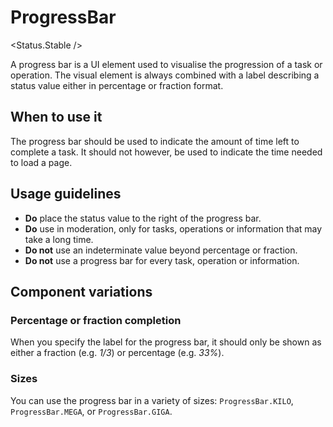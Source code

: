 
# ProgressBar

<Status.Stable />

A progress bar is a UI element used to visualise the progression of a task or
operation. The visual element is always combined with a label describing a
status value either in percentage or fraction format.

<Story id="components-progressbar--base" />
<Props of={ProgressBar} />

## When to use it

The progress bar should be used to indicate the amount of time left to complete
a task. It should not however, be used to indicate the time needed to load a page.

## Usage guidelines

- **Do** place the status value to the right of the progress bar.
- **Do** use in moderation, only for tasks, operations or information that may take a long time.
- **Do not** use an indeterminate value beyond percentage or fraction.
- **Do not** use a progress bar for every task, operation or information.

## Component variations

### Percentage or fraction completion

When you specify the label for the progress bar, it should only be shown
as either a fraction (e.g. _1/3_) or percentage (e.g. _33%_).

<Story id="components-progressbar--with-fraction" />
<Story id="components-progressbar--with-percentage" />

### Sizes

You can use the progress bar in a variety of sizes: `ProgressBar.KILO`, `ProgressBar.MEGA`, or `ProgressBar.GIGA`.

<Story id="components-progressbar--size" />
